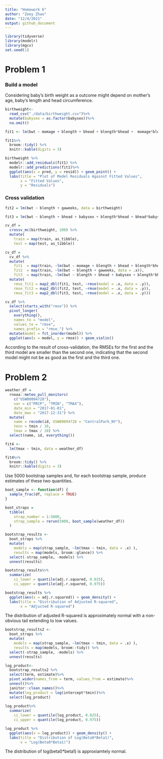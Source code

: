 ```yaml
---
title: "Homework 6"
author: "Zoey Zhao"
date: "12/4/2021"
output: github_document
---
```


```r
library(tidyverse)
library(modelr)
library(mgcv)
set.seed(1)
```

# Problem 1

### Build a model
Considering baby's birth weight as a outcome might depend on mother's age, baby's length and head circumference.

```r
birthweight<- 
  read_csv("./data/birthweight.csv")%>%
  mutate(babysex = as.factor(babysex))%>%
  na.omit()

fit1 <- lm(bwt ~ momage + blength + bhead + blength*bhead +  momage*blength +momage*bhead + momage*blength*bhead, data = birthweight)

fit1%>%
  broom::tidy() %>% 
  knitr::kable(digits = 3)
```

```r
birthweight %>% 
  modelr::add_residuals(fit1) %>% 
  modelr::add_predictions(fit1)%>%
  ggplot(aes(x = pred, y = resid)) + geom_point() +
  labs(title = "Plot of Model Residuals Against Fitted Values",
       x = "Fitted Values",
       y = "Residuals")
```
### Cross validation
```r
fit2 = lm(bwt ~ blength + gaweeks, data = birthweight)

fit3 = lm(bwt ~ blength + bhead + babysex + blength*bhead + bhead*babysex + blength*babysex + blength*babysex*bhead, data = birthweight)
```

```r
cv_df =
  crossv_mc(birthweight, 100) %>% 
  mutate(
    train = map(train, as_tibble),
    test = map(test, as_tibble))

cv_df = 
  cv_df %>% 
  mutate(
    fit1  = map(train, ~lm(bwt ~ momage + blength + bhead + blength*bhead +  momage*blength +momage*bhead + momage*blength*bhead, data = .x)),
    fit2  = map(train, ~lm(bwt ~ blength + gaweeks, data = .x)),
    fit3  = map(train, ~lm(bwt ~ blength + bhead + babysex + blength*bhead + bhead*babysex + blength*babysex + blength*babysex*bhead, data = .x))) %>% 
  mutate(
    rmse_fit1 = map2_dbl(fit1, test, ~rmse(model = .x, data = .y)),
    rmse_fit2 = map2_dbl(fit2, test, ~rmse(model = .x, data = .y)),
    rmse_fit3 = map2_dbl(fit3, test, ~rmse(model = .x, data = .y)))

cv_df %>% 
  select(starts_with("rmse")) %>% 
  pivot_longer(
    everything(),
    names_to = "model", 
    values_to = "rmse",
    names_prefix = "rmse_") %>% 
  mutate(model = fct_inorder(model)) %>% 
  ggplot(aes(x = model, y = rmse)) + geom_violin()
```
According to the result of cross-validation, the RMSEs for the first and the third model are smaller than the second one, indicating that the second model might not be as good as the first and the third one.

# Problem 2

```r
weather_df = 
  rnoaa::meteo_pull_monitors(
    c("USW00094728"),
    var = c("PRCP", "TMIN", "TMAX"), 
    date_min = "2017-01-01",
    date_max = "2017-12-31") %>%
  mutate(
    name = recode(id, USW00094728 = "CentralPark_NY"),
    tmin = tmin / 10,
    tmax = tmax / 10) %>%
  select(name, id, everything())
```

```r
fit4 <-
  lm(tmax ~ tmin, data = weather_df) 

fit4%>% 
  broom::tidy() %>% 
  knitr::kable(digits = 3)
```

Use 5000 bootstrap samples and, for each bootstrap sample, produce estimates of these two quantities.

```r
boot_sample <- function(df) {
  sample_frac(df, replace = TRUE)
}

boot_straps = 
  tibble(
    strap_number = 1:5000,
    strap_sample = rerun(5000, boot_sample(weather_df))
  )
```

```r
bootstrap_results <- 
  boot_straps %>% 
  mutate(
    models = map(strap_sample, ~lm(tmax ~ tmin, data = .x) ),
    results = map(models, broom::glance)) %>% 
  select(-strap_sample, -models) %>% 
  unnest(results) 

bootstrap_results%>%
  summarize(
    ci_lower = quantile(adj.r.squared, 0.025), 
    ci_upper = quantile(adj.r.squared, 0.975))
```

```r
bootstrap_results %>% 
  ggplot(aes(x = adj.r.squared)) + geom_density() +
  labs(title = "Distribution of Adjusted R-squared",
       x = "Adjusted R-squared")
```

The distribution of adjusted R-squared is approximately normal with a non-obvious tail extending to low values.




```r
bootstrap_results2 <- 
  boot_straps %>% 
  mutate(
    models = map(strap_sample, ~lm(tmax ~ tmin, data = .x) ),
    results = map(models, broom::tidy)) %>% 
  select(-strap_sample, -models) %>% 
  unnest(results)

log_product<-
  bootstrap_results2 %>% 
  select(term, estimate)%>%
  pivot_wider(names_from = term, values_from = estimate)%>%
  unnest()%>%
  janitor::clean_names()%>%
  mutate(log_product = log(intercept*tmin))%>%
  select(log_product)
  
log_product%>%
  summarize(
    ci_lower = quantile(log_product, 0.025), 
    ci_upper = quantile(log_product, 0.975))
```

```r
log_product %>% 
  ggplot(aes(x = log_product)) + geom_density() +
  labs(title = "Distribution of Log(Beta0*Beta1)",
       x = "Log(Beta0*Beta1)")
```

The distribution of log(beta0*beta1) is approxiamtely normal.


